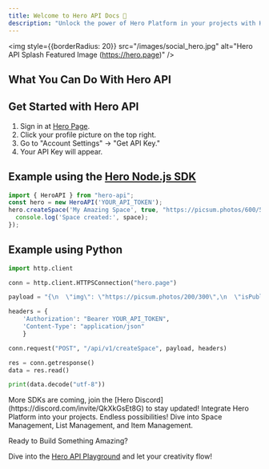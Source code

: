 ```yaml
---
title: Welcome to Hero API Docs 🚀
description: "Unlock the power of Hero Platform in your projects with Hero API"
---
```


<img
  style={{borderRadius: 20}}
  src="/images/social_hero.jpg"
  alt="Hero API Splash Featured Image (https://hero.page)"
/>

## What You Can Do With Hero API

<CardGroup cols={2}>
  <Card
    title="Create Your Own Spaces"
    icon="globe"
    description="Create virtual rooms to host various types of content."
  />
  <Card
    title="Organize Content with Lists"
    icon="list"
    description="Categorize and find your content easily."
  />
  <Card
    title="Handle Items with Ease"
    icon="image"
    description="Add, update, or delete items like photos, videos, and notes."
  />
  <Card
    title="Markdown Support"
    icon="pencil"
    description="Format your text with Markdown. Simple and powerful."
  />
</CardGroup>

## Get Started with Hero API

1. Sign in at [Hero Page](https://hero.page).
2. Click your profile picture on the top right.
3. Go to "Account Settings" -> "Get API Key."
4. Your API Key will appear.

## Example using the [Hero Node.js SDK](https://www.npmjs.com/package/hero-api)

```javascript
import { HeroAPI } from "hero-api";
const hero = new HeroAPI('YOUR_API_TOKEN');
hero.createSpace('My Amazing Space', true, "https://picsum.photos/600/500").then(space => {
  console.log('Space created:', space);
});
```

## Example using Python

```python
import http.client

conn = http.client.HTTPSConnection("hero.page")

payload = "{\n  \"img\": \"https://picsum.photos/200/300\",\n  \"isPublic\": true,\n  \"name\": \"Your Amazing Space\"\n}"

headers = {
    'Authorization': "Bearer YOUR_API_TOKEN",
    'Content-Type': "application/json"
    }

conn.request("POST", "/api/v1/createSpace", payload, headers)

res = conn.getresponse()
data = res.read()

print(data.decode("utf-8"))
```

<Tip>
  More SDKs are coming, join the [Hero Discord](https://discord.com/invite/QkXkGsEt8G) to stay updated!
</Tip>

<CardGroup cols={2}>
  <Card
    title="Why Choose Hero API?"
    icon="star"
    href="#why-use-hero-api"
  >
    Integrate Hero Platform into your projects. Endless possibilities!
  </Card>
  <Card
    title="Explore More"
    icon="rocket"
    href="#explore-more"
  >
    Dive into Space Management, List Management, and Item Management.
  </Card>
</CardGroup>

Ready to Build Something Amazing?

Dive into the [Hero API Playground](https://docs.hero.page/space/create-a-new-space) and let your creativity flow!